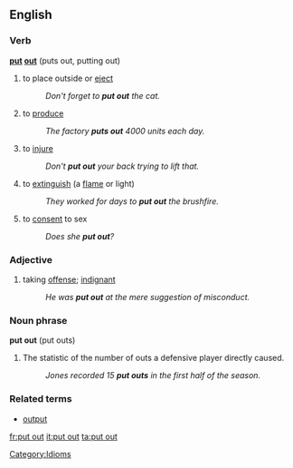 ==English==

===Verb===
[[Category:Idioms]]
'''[[put]] [[out]]''' (puts out, putting out)

# to place outside or [[eject]]
#: ''Don't forget to '''put out''' the cat.''
# to [[produce]]
#:''The factory '''puts out''' 4000 units each day.''
# to [[injure]]
#: ''Don't '''put out''' your back trying to lift that.''
# to [[extinguish]] (a [[flame]] or light)
#: ''They worked for days to '''put out''' the brushfire.''
# {{slang}} to [[consent]] to sex
#: ''Does she '''put out'''?''

===Adjective===
# taking [[offense]]; [[indignant]]
#: ''He was '''put out''' at the mere suggestion of misconduct.''

===Noun phrase===
'''put out''' (put outs)

# {{baseball}} The statistic of the number of outs a defensive player directly caused.
#: ''Jones recorded 15 '''put outs''' in the first half of the season.''


===Related terms===
*[[output]]

[[fr:put out]]
[[it:put out]]
[[ta:put out]]